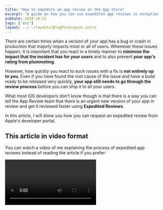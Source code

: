 ```yaml
---
title: "How to expedite an app review on the App Store"
excerpt: "A guide on how you can use expedited app reviews in exceptional circumstances to get your app reviewed faster than normal on the App Store."
pubDate: 2024-10-23
tags: ['asc']
layout: ../../layouts/BlogPostLayout.astro
---
```



There are certain times when a version of your app has a bug or crash in production that majorly impacts most or all of users. Whenever these issues happen, it is important that you react in a timely manner to **minimise the impact that the incident has for your users** and to also prevent **your app's rating from plummeting**.

However, how quickly you react to such issues with a fix is **not entirely up to you**. Even if you have found the root cause of the issue and have a build ready to be released very quickly, **your app still needs to go through the review process** before you can ship it to all your users.

What most iOS developers don't know though is that there is a way you can tell the App Review team that there is an urgent new version of your app in review and get it reviewed faster using **Expedited Reviews**.

In this article, I will show you how you can request an expedited review from Apple's developer portal.

## This article in video format

You can watch a video of me explaining the process of expedited app reviews instead of reading the article if you prefer:

<Video name='expedited-reviews.mp4' />

## How to request an Expedited Reviews

You can request an Expedited Review by going to [developer.apple.com](https://developer.apple.com) and singing in to your developer account. The developer account you sign in to must have access to the app that you want to request the expedited review for:

<Image name='review-developer-portal.webp' />

Scroll down to the bottom of the home page and click on the "Contact Us" support link:

<Image name='review-contact-us.webp' />

Select the "App Review" category from the list:

<Image name='review-app-review.webp' />

Choose "Expedited App Review Request" from the list of options:

<Image name='review-expedited-app-review.webp' />

Click on "Contact App Review":

<Image name='review-contact-app-review.webp'/>

Fill in the form to let the App Review team know about which app you want to expedite the process for:

<Image name='review-form.webp' />

The information you need to provide in the screenshot above is:

1. The type of request you would like to forward to the App Review team: In this case, you must choose the 'request an expedited review' option from the list.
2. The name of the person requesting the expedited review.
3. The email of the person requesting the expedited review.
4. The organisation that owns the app.
5. The name of the app from the list.
6. The platform of the version that requires an expedited review.

Once you have done so, click the 'Send' button to forward the request to the App Review team.

## Considerations

While expedited reviews are an incredible tool to have in your toolbox as an app developer and they are the best way to get your app in front of your users as quickly as possible, they are to be use only in **exceptional circumstances**, as Apple mentions in the review form itself:

> If you're facing extenuating circumstances, such as fixing a critical bug or releasing your app to coincide with an event, you can request an expedited review by completing this form.

It is also important to note that failing to comply with this guidance and submitting excessive expedited review requests might result in **Apple ignoring future requests**.